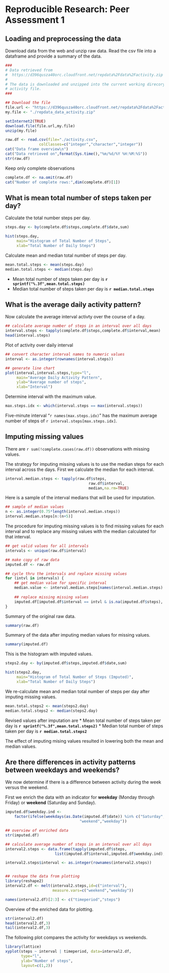 # Reproducible Research: Peer Assessment 1


## Loading and preprocessing the data
Download data from the web and unzip raw data.  Read the csv file into a dataframe and provide a summary of the data.
```r
###
# Data retrieved from
#  https://d396qusza40orc.cloudfront.net/repdata%2Fdata%2Factivity.zip
#
# The data is downloaded and unzipped into the current working direcory to create
# activity file.
###

## Download the file
file.url <- "https://d396qusza40orc.cloudfront.net/repdata%2Fdata%2Factivity.zip" 
my.file <- "./repdata_data_activity.zip" 

setInternet2(TRUE) 
download.file(file.url,my.file) 
unzip(my.file)

raw.df <- read.csv(file="./activity.csv",
               colClasses=c("integer","character","integer"))
cat("Data frame overview\n")
cat("Data retrieved on",format(Sys.time(),"%m/%d/%Y %H:%M:%S"))
str(raw.df)
```

Keep only complete observations
```r
complete.df <- na.omit(raw.df)
cat("Number of complete rows:",dim(complete.df)[1])
```


## What is mean total number of steps taken per day?
Calculate the total number steps per day.
```r
steps.day <- by(complete.df$steps,complete.df$date,sum)

```

```r
hist(steps.day,
     main="Histogram of Total Number of Steps",
     xlab="Total Number of Daily Steps")
````

Calculate mean and median total number of steps per day.
```r
mean.total.steps <- mean(steps.day)
median.total.steps <- median(steps.day)
```

* Mean total number of steps taken per day is **`r sprintf("%.3f",mean.total.steps)`**
* Median total number of steps taken per day is **`r median.total.steps`**


## What is the average daily activity pattern?
Now calculate the average interval activty over the course of a day.
```r
## calculate average number of steps in an interval over all days
interval.steps <- tapply(complete.df$steps,complete.df$interval,mean)
head(interval.steps)
```

Plot of activity over daily interval
```r
## convert character interval names to numeric values
interval <- as.integer(rownames(interval.steps))

## generate line chart
plot(interval,interval.steps,type="l",
     main="Average Daily Activity Pattern",
     ylab="Average number of steps",
     xlab="Interval")
```

Determine interval with the maximum value.
```r
max.steps.idx <- which(interval.steps == max(interval.steps))
```

Five-minute interval "`r names(max.steps.idx)`" has the maximum average number of steps of `r interval.steps[max.steps.idx]`.

## Imputing missing values
There are `r sum(!complete.cases(raw.df))` observations with missing values.

The strategy for imputing missing values is to use the median steps for each 
interval across the days.  First we calculate the median for each interval.

```r
interval.median.steps <- tapply(raw.df$steps,
                                     raw.df$interval,
                                     median,na.rm=TRUE)
```
Here is a sample of the interval medians that will be used for imputation.
```r
## sample of median values
n <- as.integer(0.75*length(interval.median.steps))
interval.median.steps[n:(n+5)]

```

The procedure for imputing missing values is to find missing values for each 
interval and to replace any missing values with the median calculated for that 
interval.

```r
## get valid values for all intervals
intervals <- unique(raw.df$interval)

## make copy of raw data
imputed.df <- raw.df

## cycle thru the intervals and replace missing values
for (intvl in intervals) {
    ## get median value for specific interval
    median.value <- interval.median.steps[names(interval.median.steps) == intvl]
    
    ## replace missing missing values
    imputed.df[imputed.df$interval == intvl & is.na(imputed.df$steps), "steps"] <- median.value
}
```

Summary of the original raw data.
```r
summary(raw.df)
```
Summary of the data after imputing median values for missing values.
```r
summary(imputed.df)
```

This is the histogram with imputed values.
```r
steps2.day <- by(imputed.df$steps,imputed.df$date,sum)
```
```r
hist(steps2.day,
     main="Histogram of Total Number of Steps (Imputed)",
     xlab="Total Number of Daily Steps")
```

We re-calculate mean and median total number of steps per day after imputing
missing values.
```r
mean.total.steps2 <- mean(steps2.day)
median.total.steps2 <- median(steps2.day)
```
Revised values after imputation are
* Mean total number of steps taken per day is **`r sprintf("%.3f",mean.total.steps2)`**
* Median total number of steps taken per day is **`r median.total.steps2`**

The effect of imputing mising values resulted in lowering both the mean and median
values.

## Are there differences in activity patterns between weekdays and weekends?

We now determine if there is a difference between activity during the week versus 
the weekend.

First we enrich the data with an indicator for **weekday** (Monday through Friday) 
or **weekend** (Saturday and Sunday).
```r
imputed.df$weekday.ind <- 
    factor(ifelse(weekdays(as.Date(imputed.df$date)) %in% c("Saturday","Sunday"),
                                 "weekend","weekday"))

## overview of enriched data
str(imputed.df)

## calculate average number of steps in an interval over all days
interval2.steps <- data.frame(tapply(imputed.df$steps,
                      list(imputed.df$interval,imputed.df$weekday.ind),mean))

interval2.steps$interval <- as.integer(rownames(interval2.steps))


## reshape the data from plotting
library(reshape2)
interval2.df <- melt(interval2.steps,id=c("interval"),
                     measure.vars=c("weekend","weekday"))

names(interval2.df)[2:3] <- c("timeperiod","steps")
```
Overview of the enriched data for plotting.
```r
str(interval2.df)
head(interval2.df,3)
tail(interval2.df,3)
```


The following plot compares the activity for weekdays vs weekends.
```r
library(lattice)
xyplot(steps ~ interval | timeperiod, data=interval2.df,
       type="l",
       ylab="Number of steps",
       layout=c(1,2))
````

